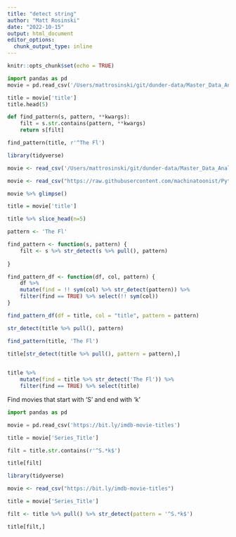 ```yaml
---
title: "detect string"
author: "Matt Rosinski"
date: "2022-10-15"
output: html_document
editor_options: 
  chunk_output_type: inline
---
```


```r
knitr::opts_chunk$set(echo = TRUE)
```

```python
import pandas as pd
movie = pd.read_csv('/Users/mattrosinski/git/dunder-data/Master_Data_Analysis_with_Python_by_Ted_Petrou_20210924/Jupyter Notebooks/data/movie.csv')

title = movie['title']
title.head(5)

```


```python
def find_pattern(s, pattern, **kwargs):
    filt = s.str.contains(pattern, **kwargs)
    return s[filt]

find_pattern(title, r'^The Fl')
```

```r
library(tidyverse)

movie <- read_csv('/Users/mattrosinski/git/dunder-data/Master_Data_Analysis_with_Python_by_Ted_Petrou_20210924/Jupyter Notebooks/data/movie.csv')

movie <- read_csv("https://raw.githubusercontent.com/machinatoonist/Python-and-R/main/data/imdb_top_1000.csv")

movie %>% glimpse()

title = movie['title']

title %>% slice_head(n=5)

pattern <- 'The Fl'

find_pattern <- function(s, pattern) {
    filt <- s %>% str_detect(s %>% pull(), pattern)
    
}

find_pattern_df <- function(df, col, pattern) {
    df %>% 
    mutate(find = !! sym(col) %>% str_detect(pattern)) %>% 
    filter(find == TRUE) %>% select(!! sym(col))
}

find_pattern_df(df = title, col = "title", pattern = pattern)

str_detect(title %>% pull(), pattern)

find_pattern(title, 'The Fl')
    
title[str_detect(title %>% pull(), pattern = pattern),]


title %>% 
    mutate(find = title %>% str_detect('The Fl')) %>% 
    filter(find == TRUE) %>% select(title)

```



Find movies that start with 'S' and end with 'k'
```python
import pandas as pd

movie = pd.read_csv('https://bit.ly/imdb-movie-titles')

title = movie['Series_Title']

filt = title.str.contains(r'^S.*k$')

title[filt]

```

```r
library(tidyverse)

movie <- read_csv("https://bit.ly/imdb-movie-titles")

title = movie['Series_Title']

filt <- title %>% pull() %>% str_detect(pattern = '^S.*k$')

title[filt,]

```

